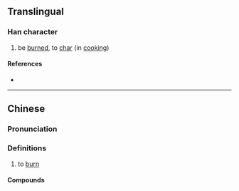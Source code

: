 {{character info}}
==Translingual==

===Han character===
{{Han char|rn=86|rad=火|as=09|sn=13|four=|canj=FJRB|ids=⿰火胡}}

# be [[burn]]ed, to [[char]] (in [[cooking]])

====References====
* {{Han ref|kx=0678.161|dkj=19261|hdz=32215.050|uh=7173|ud=29043}}

----

==Chinese==
{{zh-forms}}

===Pronunciation===
{{zh-pron
|m=hú
|c=wu4
|mc=
|oc=
|cat=v
}}

===Definitions===
{{zh-hanzi}}

# to [[burn]]

====Compounds====
{{zh-der|麵煳|煳圪巴}}